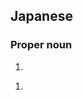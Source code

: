 ==Japanese==
{{ja-kanjitab|和|沙}}

===Proper noun===
{{ja-pos|proper|かずさ}}

# {{given name|female|lang=ja|sort=かずさ}}

{{ja-pos|proper|なぎさ}}

# {{given name|female|lang=ja|sort=なぎさ}}